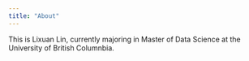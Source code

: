 ```yaml
---
title: "About"
---
```


This is Lixuan Lin, currently majoring in Master of Data Science at the University of British Columnbia.

